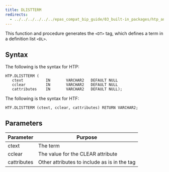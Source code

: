 ```yaml
---
title: DLISTTERM
redirects:
  - ../../../../../../epas_compat_bip_guide/03_built-in_packages/htp_and_htf/dlistterm #generated for docs/epas/reorg-role-use-case-mode
---
```


This function and procedure generates the `<DT>` tag, which defines a term in a definition list `<DL>`.

## Syntax

The following is the syntax for HTP:

```
HTP.DLISTTERM (
   ctext          IN       VARCHAR2   DEFAULT NULL
   cclear         IN       VARCHAR2   DEFAULT NULL
   cattributes    IN       VARCHAR2   DEFAULT NULL);
```

The following is the syntax for HTF:

```
HTF.DLISTTERM (ctext, cclear, cattributes) RETURN VARCHAR2;
```

## Parameters

| Parameter | Purpose  |
| --------- | -------- |
| ctext | The term |
| cclear | The value for the CLEAR attribute |
| cattributes | Other attributes to include as is in the tag |
